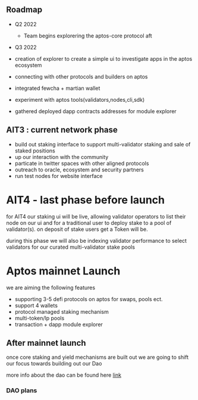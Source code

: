 ## Roadmap
- Q2 2022
    - Team begins explorering the aptos-core protocol aft
    
- Q3 2022
 - creation of explorer to create a simple ui to investigate apps in the aptos ecosystem
 - connecting with other protocols and builders on aptos
 - integrated fewcha + martian wallet
 - experiment with aptos tools(validators,nodes,cli,sdk)
 - gathered deployed dapp contracts addresses for module explorer

## AIT3 : current network phase
  - build out staking interface to support multi-validator staking and sale of staked positions
  - up our interaction with the community
  - particate in twitter spaces with other aligned protocols
  - outreach to oracle, ecosystem and security partners
  - run test nodes for website interface 

# AIT4 - last phase before launch
for AIT4 our staking ui will be live, allowing validator operators to list their node on our ui 
 and for a traditional user to deploy stake to a pool of validator(s). on deposit of stake users get a Token
  will be.

during this phase we will also be indexing validator performance to select validators for our curated multi-validator stake pools

 # Aptos mainnet Launch
we are aiming the following features
- supporting 3-5 defi protocols on aptos for swaps, pools ect.
- support 4 wallets 
- protocol managed staking mechanism
- multi-token/lp pools
- transaction + dapp module explorer


## After mainnet launch
once core staking and yield mechanisms are built out we are going to shift our focus towards building out our Dao

more info about the dao can be found here [link]("/dao")

### DAO plans